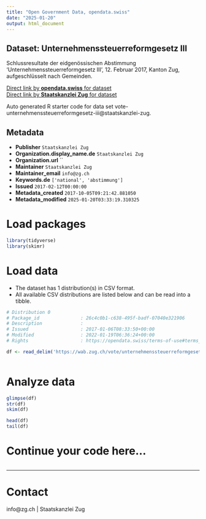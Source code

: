 ```yaml
---
title: "Open Government Data, opendata.swiss"
date: "2025-01-20"
output: html_document
---
```


## Dataset: Unternehmenssteuerreformgesetz III

Schlussresultate der eidgenössischen Abstimmung 'Unternehmenssteuerreformgesetz III', 12. Februar 2017, Kanton Zug, aufgeschlüsselt nach Gemeinden.

[Direct link by **opendata.swiss** for dataset](https://opendata.swiss/de/dataset/unternehmenssteuerreformgesetz-iii1)<br>
[Direct link by **Staatskanzlei Zug** for dataset](https://wab.zug.ch/vote/unternehmenssteuerreformgesetz-iii/data)

Auto generated R starter code for data set vote-unternehmenssteuerreformgesetz-iii@staatskanzlei-zug.

## Metadata

- **Publisher** `Staatskanzlei Zug`
- **Organization.display_name.de** `Staatskanzlei Zug`
- **Organization.url** ``
- **Maintainer** `Staatskanzlei Zug`
- **Maintainer_email** `info@zg.ch`
- **Keywords.de** `['national', 'abstimmung']`
- **Issued** `2017-02-12T00:00:00`
- **Metadata_created** `2017-10-05T09:21:42.881050`
- **Metadata_modified** `2025-01-20T03:33:19.310325`


# Load packages

```r

library(tidyverse)
library(skimr)

```

# Load data

-   The dataset has 1 distribution(s) in CSV format.
-   All available CSV distributions are listed below and can be read into a tibble.

```r

# Distribution 0
# Package_id               : 26c4c0b1-c638-495f-badf-07040e321906
# Description              : 
# Issued                   : 2017-01-06T08:33:50+00:00
# Modified                 : 2022-01-19T06:36:24+00:00
# Rights                   : https://opendata.swiss/terms-of-use#terms_by

df <- read_delim('https://wab.zug.ch/vote/unternehmenssteuerreformgesetz-iii/data-csv')



```

# Analyze data

```r

glimpse(df)
str(df)
skim(df)

head(df)
tail(df)

```

# Continue your code here...

```r

```

------------------------------------------------------------------------

# Contact

info@zg.ch | Staatskanzlei Zug
